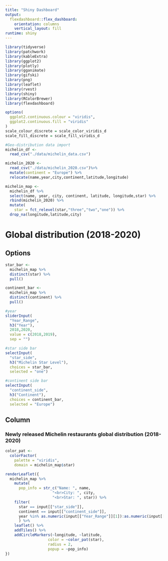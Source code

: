 ```yaml
---
title: "Shiny Dashboard"
output: 
  flexdashboard::flex_dashboard:
    orientation: columns
    vertical_layout: fill
runtime: shiny
---
```


```r
library(tidyverse)
library(patchwork)
library(kableExtra)
library(ggplot2)
library(plotly)
library(gganimate)
library(gifski)
library(png)
library(leaflet)
library(rvest)
library(shiny)
library(RColorBrewer)
library(flexdashboard)

options(
  ggplot2.continuous.colour = "viridis",
  ggplot2.continuous.fill = "viridis"
)
scale_colour_discrete = scale_color_viridis_d
scale_fill_discrete = scale_fill_viridis_d

#Geo-distribution data import 
michelin_df <-
  read_csv("./data/michelin_data.csv")

michelin_2020 <-
  read_csv("./data/michelin_2020.csv")%>%
  mutate(continent = "Europe") %>%
  relocate(name,year,city,continent,latitude,longitude)

michelin_map <-
  michelin_df %>%
  select(name, year, city, continent, latitude, longitude,star) %>%
  rbind(michelin_2020) %>%
  mutate(
    star = fct_relevel(star,"three","two","one")) %>%
  drop_na(longitude,latitude,city)

```

Global distribution (2018-2020)
=======================================================================

Options {.sidebar}
-----------------------------------------------------------------------

```r
star_bar <-
  michelin_map %>%
  distinct(star) %>%
  pull()

continent_bar <-
  michelin_map %>%
  distinct(continent) %>%
  pull()

#year
sliderInput(
  "Year_Range",
  h3("Year"),
  2018,2020,
  value = c(2018,2019),
  sep = "")

#star side bar
selectInput(
  "star_side",
  h3("Michelin Star Level"),
  choices = star_bar,
  selected = "one")

#continent side bar
selectInput(
  "continent_side",
  h3("Continent"),
  choices = continent_bar,
  selected = "Europe")
```

Column {data-width=800}
-----------------------------------------------------------------------

### Newly released Michelin restaurants global distribution (2018-2020)

```r
color_pat <-
  colorFactor(
    palette = "viridis",
    domain = michelin_map$star)

renderLeaflet({
  michelin_map %>%
    mutate(
      pop_info = str_c("Name: ", name,
                     "<br>City: ", city,
                     "<br>Star: ", star)) %>%    
    filter(
      star == input[["star_side"]],
      continent == input[["continent_side"]],
      year %in% as.numeric(input[["Year_Range"]][1]):as.numeric(input[["Year_Range"]][2])
      ) %>%
    leaflet() %>%
    addTiles() %>% 
    addCircleMarkers(~longitude, ~latitude,
                   color = ~color_pat(star),
                   radius = 2,
                   popup = ~pop_info)
})
```

